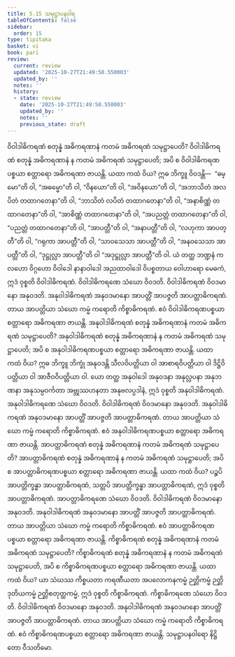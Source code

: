 ```yaml
---
title: 5.15 သမုဋ္ဌာပနဝါရ
tableOfContents: false
sidebar:
  order: 15
type: tipitaka
basket: vi
book: pari
review:
  current: review
  updated: '2025-10-27T21:49:50.550003'
  updated_by: ''
  notes: ''
  history:
  - state: review
    date: '2025-10-27T21:49:50.550003'
    updated_by: ''
    notes: ''
    previous_state: draft
---
```



<ReviewStatus review={frontmatter.review} showDetails={true} />

<HypothesisAnnotation frontmatter={frontmatter} />

<DynamicBreadcrumb />

<Division number="314" book="pari" e="ch" v="5" p="202">

<Paragraph number="1388" book="pari">
ဝိဝါဒါဓိကရဏံ စတုန္နံ အဓိကရဏာနံ ကတမံ အဓိကရဏံ သမုဋ္ဌာပေတိ? ဝိဝါဒါဓိကရဏံ စတုန္နံ အဓိကရဏာနံ န ကတမံ အဓိကရဏံ သမုဋ္ဌာပေတိ; အပိ စ ဝိဝါဒါဓိကရဏပစ္စယာ စတ္တာရော အဓိကရဏာ ဇာယန္တိ. ယထာ ကထံ ဝိယ? ဣဓ ဘိက္ခူ ဝိဝဒန္တိ—  “ဓမ္မော”တိ ဝါ, “အဓမ္မော”တိ ဝါ, “ဝိနယော”တိ ဝါ, “အဝိနယော”တိ ဝါ, “အဘာသိတံ အလပိတံ တထာဂတေနာ”တိ ဝါ, “ဘာသိတံ လပိတံ တထာဂတေနာ”တိ ဝါ, “အနာစိဏ္ဏံ တထာဂတေနာ”တိ ဝါ, “အာစိဏ္ဏံ တထာဂတေနာ”တိ ဝါ, “အပညတ္တံ တထာဂတေနာ”တိ ဝါ, “ပညတ္တံ တထာဂတေနာ”တိ ဝါ, “အာပတ္တီ”တိ ဝါ, “အနာပတ္တီ”တိ ဝါ, “လဟုကာ အာပတ္တီ”တိ ဝါ, “ဂရုကာ အာပတ္တီ”တိ ဝါ, “သာဝသေသာ အာပတ္တီ”တိ ဝါ, “အနဝသေသာ အာပတ္တီ”တိ ဝါ, “ဒုဋ္ဌုလ္လာ အာပတ္တီ”တိ ဝါ “အဒုဋ္ဌုလ္လာ အာပတ္တီ”တိ ဝါ. ယံ တတ္ထ ဘဏ္ဍနံ ကလဟော ဝိဂ္ဂဟော ဝိဝါဒေါ နာနာဝါဒေါ အညထာဝါဒေါ ဝိပစ္စတာယ ဝေါဟာရော မေဓကံ, ဣဒံ ဝုစ္စတိ ဝိဝါဒါဓိကရဏံ. ဝိဝါဒါဓိကရဏေ သံဃော ဝိဝဒတိ. ဝိဝါဒါဓိကရဏံ ဝိဝဒမာနော အနုဝဒတိ. အနုဝါဒါဓိကရဏံ အနုဝဒမာနော အာပတ္တိံ အာပဇ္ဇတိ အာပတ္တာဓိကရဏံ. တာယ အာပတ္တိယာ သံဃော ကမ္မံ ကရောတိ ကိစ္စာဓိကရဏံ. ဧဝံ ဝိဝါဒါဓိကရဏပစ္စယာ စတ္တာရော အဓိကရဏာ ဇာယန္တိ.
</Paragraph>

</Division>
<Division number="315" book="pari" e="ch" v="5" p="203">

<Paragraph number="1389" book="pari">
အနုဝါဒါဓိကရဏံ စတုန္နံ အဓိကရဏာနံ ကတမံ အဓိကရဏံ သမုဋ္ဌာပေတိ? အနုဝါဒါဓိကရဏံ စတုန္နံ အဓိကရဏာနံ န ကတမံ အဓိကရဏံ သမုဋ္ဌာပေတိ; အပိ စ အနုဝါဒါဓိကရဏပစ္စယာ စတ္တာရော အဓိကရဏာ ဇာယန္တိ. ယထာ ကထံ ဝိယ? ဣဓ ဘိက္ခူ ဘိက္ခုံ အနုဝဒန္တိ သီလဝိပတ္တိယာ ဝါ အာစာရဝိပတ္တိယာ ဝါ ဒိဋ္ဌိဝိပတ္တိယာ ဝါ အာဇီဝဝိပတ္တိယာ ဝါ. ယော တတ္ထ အနုဝါဒေါ အနုဝဒနာ အနုလ္လပနာ အနုဘဏနာ အနုသမ္ပဝင်္ကတာ အဗ္ဘုဿဟနတာ အနုဗလပ္ပဒါနံ, ဣဒံ ဝုစ္စတိ အနုဝါဒါဓိကရဏံ. အနုဝါဒါဓိကရဏေ သံဃော ဝိဝဒတိ. ဝိဝါဒါဓိကရဏံ ဝိဝဒမာနော အနုဝဒတိ. အနုဝါဒါဓိကရဏံ အနုဝဒမာနော အာပတ္တိံ အာပဇ္ဇတိ အာပတ္တာဓိကရဏံ. တာယ အာပတ္တိယာ သံဃော ကမ္မံ ကရောတိ ကိစ္စာဓိကရဏံ. ဧဝံ အနုဝါဒါဓိကရဏပစ္စယာ စတ္တာရော အဓိကရဏာ ဇာယန္တိ.
</Paragraph>

</Division>
<Division number="316" book="pari" e="ch" v="5" p="203">

<Paragraph number="1390" book="pari">
အာပတ္တာဓိကရဏံ စတုန္နံ အဓိကရဏာနံ ကတမံ အဓိကရဏံ သမုဋ္ဌာပေတိ? အာပတ္တာဓိကရဏံ စတုန္နံ အဓိကရဏာနံ န ကတမံ အဓိကရဏံ သမုဋ္ဌာပေတိ; အပိ စ အာပတ္တာဓိကရဏပစ္စယာ စတ္တာရော အဓိကရဏာ ဇာယန္တိ. ယထာ ကထံ ဝိယ? ပဉ္စပိ အာပတ္တိက္ခန္ဓာ အာပတ္တာဓိကရဏံ, သတ္တပိ အာပတ္တိက္ခန္ဓာ အာပတ္တာဓိကရဏံ, ဣဒံ ဝုစ္စတိ အာပတ္တာဓိကရဏံ. အာပတ္တာဓိကရဏေ သံဃော ဝိဝဒတိ. ဝိဝါဒါဓိကရဏံ ဝိဝဒမာနော အနုဝဒတိ. အနုဝါဒါဓိကရဏံ အနုဝဒမာနော အာပတ္တိံ အာပဇ္ဇတိ အာပတ္တာဓိကရဏံ. တာယ အာပတ္တိယာ သံဃော ကမ္မံ ကရောတိ ကိစ္စာဓိကရဏံ. ဧဝံ အာပတ္တာဓိကရဏပစ္စယာ စတ္တာရော အဓိကရဏာ ဇာယန္တိ.
</Paragraph>

</Division>
<Division number="317" book="pari" e="ch" v="5" p="204">

<Paragraph number="1391" book="pari">
ကိစ္စာဓိကရဏံ စတုန္နံ အဓိကရဏာနံ ကတမံ အဓိကရဏံ သမုဋ္ဌာပေတိ? ကိစ္စာဓိကရဏံ စတုန္နံ အဓိကရဏာနံ န ကတမံ အဓိကရဏံ သမုဋ္ဌာပေတိ, အပိ စ ကိစ္စာဓိကရဏပစ္စယာ စတ္တာရော အဓိကရဏာ ဇာယန္တိ. ယထာ ကထံ ဝိယ? ယာ သံဃဿ ကိစ္စယတာ ကရဏီယတာ အပလောကနကမ္မံ ဉတ္တိကမ္မံ ဉတ္တိဒုတိယကမ္မံ ဉတ္တိစတုတ္ထကမ္မံ, ဣဒံ ဝုစ္စတိ ကိစ္စာဓိကရဏံ. ကိစ္စာဓိကရဏေ သံဃော ဝိဝဒတိ. ဝိဝါဒါဓိကရဏံ ဝိဝဒမာနော အနုဝဒတိ. အနုဝါဒါဓိကရဏံ အနုဝဒမာနော အာပတ္တိံ အာပဇ္ဇတိ အာပတ္တာဓိကရဏံ. တာယ အာပတ္တိယာ သံဃော ကမ္မံ ကရောတိ ကိစ္စာဓိကရဏံ. ဧဝံ ကိစ္စာဓိကရဏပစ္စယာ စတ္တာရော အဓိကရဏာ ဇာယန္တိ.

</Paragraph>
</Division>

<Paragraph number="1392" type="center" book="pari">
သမုဋ္ဌာပနဝါရော နိဋ္ဌိတော ဝီသတိမော.
</Paragraph>